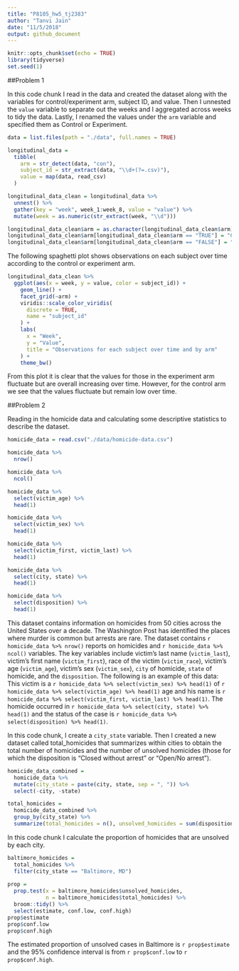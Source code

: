 ```yaml
---
title: "P8105_hw5_tj2383"
author: "Tanvi Jain"
date: "11/5/2018"
output: github_document
---
```


```r
knitr::opts_chunk$set(echo = TRUE)
library(tidyverse)
set.seed(1)
```

##Problem 1

In this code chunk I read in the data and created the dataset along with the variables for control/experiment arm, subject ID, and value. Then I unnested the `value` variable to separate out the weeks and I aggregated across weeks to tidy the data. Lastly, I renamed the values under the `arm` variable and specified them as Control or Experiment. 
```r
data = list.files(path = "./data", full.names = TRUE)

longitudinal_data =
  tibble(
    arm = str_detect(data, "con"),
    subject_id = str_extract(data, "\\d+(?=.csv)"),
    value = map(data, read_csv)
  )

longitudinal_data_clean = longitudinal_data %>% 
  unnest() %>% 
  gather(key = "week", week_1:week_8, value = "value") %>% 
  mutate(week = as.numeric(str_extract(week, "\\d")))

longitudinal_data_clean$arm = as.character(longitudinal_data_clean$arm)
longitudinal_data_clean$arm[longitudinal_data_clean$arm == "TRUE"] = "Control"
longitudinal_data_clean$arm[longitudinal_data_clean$arm == "FALSE"] = "Experiment"
```

The following spaghetti plot shows observations on each subject over time according to the control or experiment arm.
```r
longitudinal_data_clean %>% 
  ggplot(aes(x = week, y = value, color = subject_id)) +
    geom_line() +
    facet_grid(~arm) +
    viridis::scale_color_viridis(
      discrete = TRUE,
      name = "subject_id"
    ) +
    labs(
      x = "Week",
      y = "Value",
      title = "Observations for each subject over time and by arm"
    ) +
    theme_bw()
```
From this plot it is clear that the values for those in the experiment arm fluctuate but are overall increasing over time. However, for the control arm we see that the values fluctuate but remain low over time.


##Problem 2

Reading in the homicide data and calculating some descriptive statistics to describe the dataset.
```r
homicide_data = read.csv("./data/homicide-data.csv")

homicide_data %>% 
  nrow()

homicide_data %>% 
  ncol()

homicide_data %>% 
  select(victim_age) %>% 
  head(1)

homicide_data %>% 
  select(victim_sex) %>% 
  head(1)

homicide_data %>% 
  select(victim_first, victim_last) %>% 
  head(1)

homicide_data %>% 
  select(city, state) %>% 
  head(1)

homicide_data %>% 
  select(disposition) %>% 
  head(1)
```
This dataset contains information on homicides from 50 cities across the United States over a decade. The Washington Post has identified the places where murder is common but arrests are rare. The dataset contains `r homicide_data %>% nrow() ` reports on homicides and `r homicide_data %>% ncol() ` variables. The key variables include victim's last name (`victim_last`), victim's first name (`victim_first`), race of the victim (`victim_race`), victim's age (`victim_age`), victim's sex (`victim_sex`), `city` of homicide, `state` of homicide, and the `disposition`. The following is an example of this data: This victim is a `r homicide_data %>% select(victim_sex) %>% head(1)` of `r homicide_data %>% select(victim_age) %>% head(1) ` age and his name is `r homicide_data %>% select(victim_first, victim_last) %>% head(1) `. The homicide occurred in `r homicide_data %>% select(city, state) %>% head(1) ` and the status of the case is `r homicide_data %>% select(disposition) %>% head(1)`.


In this code chunk, I create a `city_state` variable. Then I created a new dataset called total_homicides that summarizes within cities to obtain the total number of homicides and the number of unsolved homicides (those for which the disposition is “Closed without arrest” or “Open/No arrest”).
```r
homicide_data_combined = 
  homicide_data %>% 
  mutate(city_state = paste(city, state, sep = ", ")) %>% 
  select(-city, -state)

total_homicides = 
  homicide_data_combined %>% 
  group_by(city_state) %>% 
  summarize(total_homicides = n(), unsolved_homicides = sum(disposition == "Closed without arrest" | disposition == "Open/No arrest"))
```

In this code chunk I calculate the proportion of homicides that are unsolved by each city.
```r
baltimore_homicides =
  total_homicides %>% 
  filter(city_state == "Baltimore, MD")
  
prop = 
  prop.test(x = baltimore_homicides$unsolved_homicides,
            n = baltimore_homicides$total_homicides) %>% 
  broom::tidy() %>% 
  select(estimate, conf.low, conf.high)
prop$estimate
prop$conf.low
prop$conf.high
```
The estimated proportion of unsolved cases in Baltimore is `r prop$estimate` and the 95% confidence interval is from `r prop$conf.low` to `r prop$conf.high`.

```r

```






